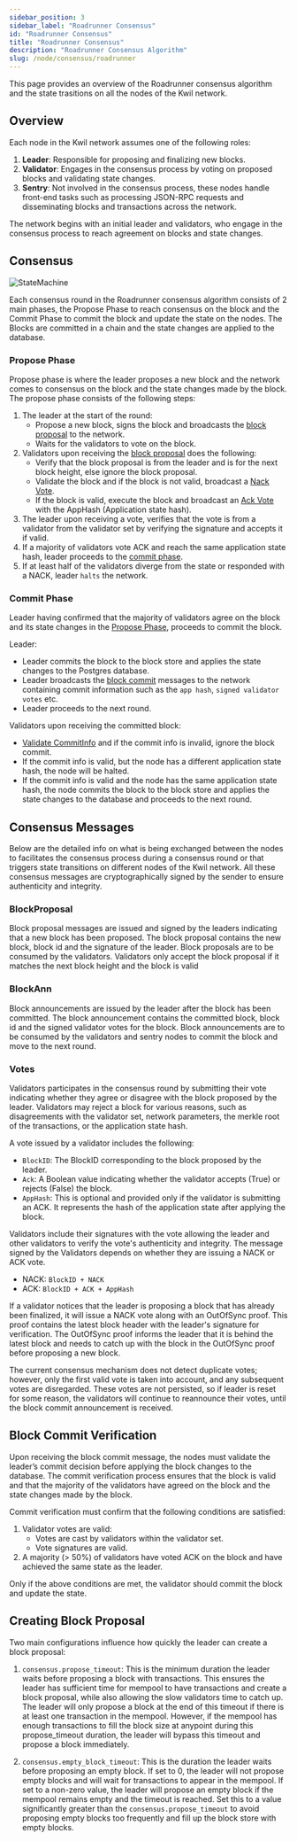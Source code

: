 ```yaml
---
sidebar_position: 3
sidebar_label: "Roadrunner Consensus"
id: "Roadrunner Consensus"
title: "Roadrunner Consensus"
description: "Roadrunner Consensus Algorithm"
slug: /node/consensus/roadrunner
---
```


This page provides an overview of the Roadrunner consensus algorithm and the state trasitions on all the nodes of the Kwil network.

## Overview

Each node in the Kwil network assumes one of the following roles:
1. **Leader**: Responsible for proposing and finalizing new blocks.
2. **Validator**: Engages in the consensus process by voting on proposed blocks and validating state changes.
3. **Sentry**: Not involved in the consensus process, these nodes handle front-end tasks such as processing JSON-RPC requests and disseminating blocks and transactions across the network.

The network begins with an initial leader and validators, who engage in the consensus process to reach agreement on blocks and state changes.

## Consensus

![StateMachine](../../../static/img/roadrunner.jpeg)

Each consensus round in the Roadrunner consensus algorithm consists of 2 main phases, the Propose Phase to reach consensus on the block and the Commit Phase to commit the block and update the state on the nodes. The Blocks are committed in a chain and the state changes are applied to the database. 

### Propose Phase
Propose phase is where the leader proposes a new block and the network comes to consensus on the block and the state changes made by the block. The propose phase consists of the following steps:

1. The leader at the start of the round:
    - Propose a new block, signs the block and broadcasts the [block proposal](#blockproposal) to the network.
    - Waits for the validators to vote on the block.
2. Validators upon receiving the [block proposal](#blockproposal) does the following:
    - Verify that the block proposal is from the leader and is for the next block height, else ignore the block proposal.
    - Validate the block and if the block is not valid, broadcast a [Nack Vote](#vote).
    - If the block is valid, execute the block and broadcast an [Ack Vote](#vote) with the AppHash (Application state hash).
3. The leader upon receiving a vote, verifies that the vote is from a validator from the validator set by verifying the signature and accepts it if valid.
4. If a majority of validators vote ACK and reach the same application state hash, leader proceeds to the [commit phase](#commit-phase).
5. If at least half of the validators diverge from the state or responded with a NACK, leader `halts` the network.

### Commit Phase

Leader having confirmed that the majority of validators agree on the block and its state changes in the [Propose Phase](#propose-phase), proceeds to commit the block.

Leader:
- Leader commits the block to the block store and applies the state changes to the Postgres database.
- Leader broadcasts the [block commit](#blockann) messages to the network containing commit information such as the `app hash`, `signed validator votes` etc.
-  Leader proceeds to the next round.

Validators upon receiving the committed block:
- [Validate CommitInfo](#block-commit-verification) and if the commit info is invalid, ignore the block commit.
- If the commit info is valid, but the node has a different application state hash, the node will be halted.
- If the commit info is valid and the node has the same application state hash, the node commits the block to the block store and applies the state changes to the database and proceeds to the next round.

## Consensus Messages

Below are the detailed info on what is being exchanged between the nodes to facilitates the consensus process during a consensus round or that triggers state transitions on different nodes of the Kwil network. All these consensus messages are cryptographically signed by the sender to ensure authenticity and integrity.

### BlockProposal
Block proposal messages are issued and signed by the leaders indicating that a new block has been proposed. The block proposal contains the new block, block id and the signature of the leader.
Block proposals are to be consumed by the validators. Validators only accept the block proposal if it matches the next block height and the block is valid

### BlockAnn
Block announcements are issued by the leader after the block has been committed. The block announcement contains the committed block, block id and the signed validator votes for the block.
Block announcements are to be consumed by the validators and sentry nodes to commit the block and move to the next round.

### Votes
Validators participates in the consensus round by submitting their vote indicating whether they agree or disagree with the block proposed by the leader.
Validators may reject a block for various reasons, such as disagreements with the validator set, network parameters, the merkle root of the transactions, or the application state hash.

A vote issued by a validator includes the following:
- `BlockID`: The BlockID corresponding to the block proposed by the leader.
- `Ack`: A Boolean value indicating whether the validator accepts (True) or rejects (False) the block.
- `AppHash`: This is optional and provided only if the validator is submitting an ACK. It represents the hash of the application state after applying the block.

Validators include their signatures with the vote allowing the leader and other validators to verify the vote's authenticity and integrity. The message signed by the Validators depends on whether they are issuing a NACK or ACK vote.
- NACK: `BlockID + NACK`
- ACK:  `BlockID + ACK + AppHash`

If a validator notices that the leader is proposing a block that has already been finalized, it will issue a NACK vote along with an OutOfSync proof. This proof contains the latest block header with the leader's signature for verification. The OutOfSync proof informs the leader that it is behind the latest block and needs to catch up with the block in the OutOfSync proof before proposing a new block.

The current consensus mechanism does not detect duplicate votes; however, only the first valid vote is taken into account, and any subsequent votes are disregarded. These votes are not persisted, so if leader is reset for some reason, the validators will continue to reannounce their votes, until the block commit announcement is received.

## Block Commit Verification

Upon receiving the block commit message, the nodes must validate the leader’s commit decision before applying the block changes to the database. The commit verification process ensures that the block is valid and that the majority of the validators have agreed on the block and the state changes made by the block.

Commit verification must confirm that the following conditions are satisfied:
1. Validator votes are valid:
    - Votes are cast by validators within the validator set.
    - Vote signatures are valid.
2. A majority (> 50%) of validators have voted ACK on the block and have achieved the same state as the leader.

Only if the above conditions are met, the validator should commit the block and update the state.

## Creating Block Proposal
Two main configurations influence how quickly the leader can create a block proposal:
1. `consensus.propose_timeout`: This is the minimum duration the leader waits before proposing a block with transactions. This ensures the leader has sufficient time for mempool to have transactions and create a block proposal, while also allowing the slow validators time to catch up. The leader will only propose a block at the end of this timeout if there is at least one transaction in the mempool. However, if the mempool has enough transactions to fill the block size at anypoint during this propose_timeout duration, the leader will bypass this timeout and propose a block immediately.

2. `consensus.empty_block_timeout`: This is the duration the leader waits before proposing an empty block. If set to 0, the leader will not propose empty blocks and will wait for transactions to appear in the mempool. If set to a non-zero value, the leader will propose an empty block if the mempool remains empty and the timeout is reached. Set this to a value significantly greater than the `consensus.propose_timeout` to avoid proposing empty blocks too frequently and fill up the block store with empty blocks.
